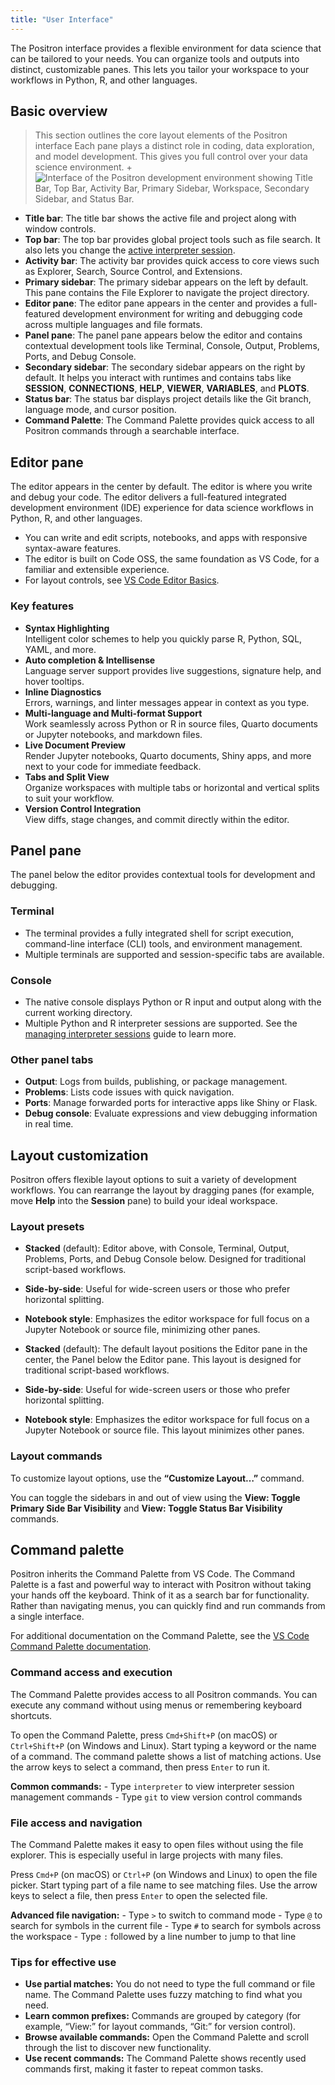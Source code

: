 ```yaml
---
title: "User Interface"
---
```


The Positron interface provides a flexible environment for data science that can be tailored to your needs. You can organize tools and outputs into distinct, customizable panes. This lets you tailor your workspace to your workflows in Python, R, and other languages.

## Basic overview

> This section outlines the core layout elements of the Positron interface Each pane plays a distinct role in coding, data exploration, and model development. This gives you full control over your data science environment.
+ ![Interface of the Positron development environment showing Title Bar, Top Bar, Activity Bar, Primary Sidebar, Workspace, Secondary Sidebar, and Status Bar.](images/user-interface.png)

- **Title bar**: The title bar shows the active file and project along with window controls.
- **Top bar**: The top bar provides global project tools such as file search. It also lets you change the [active interpreter session](./managing-interpreters.qmd#active-interpreter-session).
- **Activity bar**: The activity bar provides quick access to core views such as Explorer, Search, Source Control, and Extensions.
- **Primary sidebar**: The primary sidebar appears on the left by default. This pane contains the File Explorer to navigate the project directory.
- **Editor pane**: The editor pane appears in the center and provides a full-featured development environment for writing and debugging code across multiple languages and file formats.
- **Panel pane**: The panel pane appears below the editor and contains contextual development tools like Terminal, Console, Output, Problems, Ports, and Debug Console.
- **Secondary sidebar**: The secondary sidebar appears on the right by default. It helps you interact with runtimes and contains tabs like **SESSION**, **CONNECTIONS**, **HELP**, **VIEWER**, **VARIABLES**, and **PLOTS**.
- **Status bar**: The status bar displays project details like the Git branch, language mode, and cursor position.
- **Command Palette**: The Command Palette provides quick access to all Positron commands through a searchable interface.

## Editor pane

The editor appears in the center by default. The editor is where you write and debug your code. The editor delivers a full-featured integrated development environment (IDE) experience for data science workflows in Python, R, and other languages.

- You can write and edit scripts, notebooks, and apps with responsive syntax-aware features.
- The editor is built on Code OSS, the same foundation as VS Code, for a familiar and extensible experience.
- For layout controls, see [VS Code Editor Basics](https://code.visualstudio.com/docs/editing/codebasics).


### Key features
- **Syntax Highlighting**  
  Intelligent color schemes to help you quickly parse R, Python, SQL, YAML, and more.
- **Auto completion & Intellisense**  
  Language server support provides live suggestions, signature help, and hover tooltips.
- **Inline Diagnostics**  
  Errors, warnings, and linter messages appear in context as you type.
- **Multi-language and Multi-format Support**  
  Work seamlessly across Python or R in source files, Quarto documents or Jupyter notebooks, and markdown files.
- **Live Document Preview**  
  Render Jupyter notebooks, Quarto documents, Shiny apps, and more next to your code for immediate feedback.
- **Tabs and Split View**  
  Organize workspaces with multiple tabs or horizontal and vertical splits to suit your workflow.
- **Version Control Integration**  
  View diffs, stage changes, and commit directly within the editor.

## Panel pane
The panel below the editor provides contextual tools for development and debugging.

### Terminal
- The terminal provides a fully integrated shell for script execution, command-line interface (CLI) tools, and environment management.
- Multiple terminals are supported and session-specific tabs are available.

### Console
- The native console displays Python or R input and output along with the current working directory.
- Multiple Python and R interpreter sessions are supported. See the [managing interpreter sessions](./managing-interpreters.qmd) guide to learn more.

### Other panel tabs
- **Output**: Logs from builds, publishing, or package management.
- **Problems**: Lists code issues with quick navigation.
- **Ports**: Manage forwarded ports for interactive apps like Shiny or Flask.
- **Debug console**: Evaluate expressions and view debugging information in real time.

## Layout customization

Positron offers flexible layout options to suit a variety of development workflows. You can rearrange the layout by dragging panes (for example, move **Help** into the **Session** pane) to build your ideal workspace.

### Layout presets

- **Stacked** (default): Editor above, with Console, Terminal, Output, Problems, Ports, and Debug Console below. Designed for traditional script-based workflows.
- **Side-by-side**: Useful for wide-screen users or those who prefer horizontal splitting.
- **Notebook style**: Emphasizes the editor workspace for full focus on a Jupyter Notebook or source file, minimizing other panes.  

- **Stacked** (default): The default layout positions the Editor pane in the center, the Panel below the Editor pane. This layout is designed for traditional script-based workflows.
- **Side-by-side**: Useful for wide-screen users or those who prefer horizontal splitting.
- **Notebook style**: Emphasizes the editor workspace for full focus on a Jupyter Notebook or source file. This layout minimizes other panes.  

### Layout commands

To customize layout options, use the **"Customize Layout..."** command. 

You can toggle the sidebars in and out of view using the **View: Toggle Primary Side Bar Visibility** and **View: Toggle Status Bar Visibility** commands.

## Command palette 

Positron inherits the Command Palette from VS Code. The Command Palette is a fast and powerful way to interact with Positron without taking your hands off the keyboard. Think of it as a search bar for functionality. Rather than navigating menus, you can quickly find and run commands from a single interface.

For additional documentation on the Command Palette, see the [VS Code Command Palette documentation](https://code.visualstudio.com/docs/getstarted/userinterface#_command-palette).

### Command access and execution

The Command Palette provides access to all Positron commands. You can execute any command without using menus or remembering keyboard shortcuts.

To open the Command Palette, press `Cmd+Shift+P` (on macOS) or `Ctrl+Shift+P` (on Windows and Linux). Start typing a keyword or the name of a command. The command palette shows a list of matching actions. Use the arrow keys to select a command, then press `Enter` to run it.

**Common commands:**
- Type `interpreter` to view interpreter session management commands
- Type `git` to view version control commands

### File access and navigation

The Command Palette makes it easy to open files without using the file explorer. This is especially useful in large projects with many files.

Press `Cmd+P` (on macOS) or `Ctrl+P` (on Windows and Linux) to open the file picker. Start typing part of a file name to see matching files. Use the arrow keys to select a file, then press `Enter` to open the selected file.

**Advanced file navigation:**
- Type `>` to switch to command mode
- Type `@` to search for symbols in the current file
- Type `#` to search for symbols across the workspace
- Type `:` followed by a line number to jump to that line

### Tips for effective use

- **Use partial matches:** You do not need to type the full command or file name. The Command Palette uses fuzzy matching to find what you need.
- **Learn common prefixes:** Commands are grouped by category (for example, "View:" for layout commands, "Git:" for version control).
- **Browse available commands:** Open the Command Palette and scroll through the list to discover new functionality.
- **Use recent commands:** The Command Palette shows recently used commands first, making it faster to repeat common tasks.